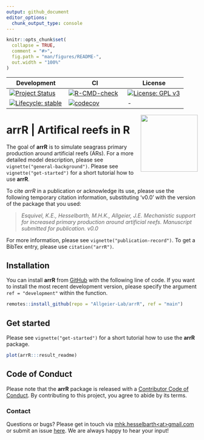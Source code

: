 ```yaml
---
output: github_document
editor_options: 
  chunk_output_type: console
---
```


<!-- README.md is generated from README.Rmd. Please edit that file -->

```r
knitr::opts_chunk$set(
  collapse = TRUE,
  comment = "#>",
  fig.path = "man/figures/README-",
  out.width = "100%"
)
```

<!-- badges: start -->

| Development | CI | License |
|---|---|---|
| [![Project Status](https://www.repostatus.org/badges/latest/active.svg)](https://www.repostatus.org/#active) | [![R-CMD-check](https://github.com/Allgeier-Lab/arrR/actions/workflows/R-CMD-check.yaml/badge.svg)](https://github.com/Allgeier-Lab/arrR/actions/workflows/R-CMD-check.yaml) | [![License: GPL v3](https://img.shields.io/badge/License-GPLv3-blue.svg)](https://www.gnu.org/licenses/gpl-3.0) |
| [![Lifecycle: stable](https://img.shields.io/badge/lifecycle-stable-brightgreen.svg)](https://www.tidyverse.org/lifecycle/#stable) | [![codecov](https://codecov.io/gh/Allgeier-Lab/arrR/branch/development/graph/badge.svg?token=Jx7R1vWP3s)](https://codecov.io/gh/Allgeier-Lab/arrR) | - |

<!-- badges: end -->

<a href='https://allgeier-lab.github.io/arrR/'><img src='man/figures/logo.png' align="right" width="150" /></a>

# **arrR** | **Ar**tifical **r**eefs in **R**

The goal of **arrR** is to simulate seagrass primary production around artificial reefs (ARs). For a more detailed model description, please see `vignette("general-background")`. Please see `vignette("get-started")` for a short tutorial how to use **arrR**.

To cite *arrR* in a publication or acknowledge its use, please use the following temporary citation
information, substituting 'v0.0' with the version of the package that you used:

> *Esquivel, K.E., Hesselbarth, M.H.K., Allgeier, J.E. Mechanistic support for increased primary production around artificial reefs. Manuscript submitted for publication. v0.0*

For more information, please see `vignette("publication-record")`. To get a BibTex entry, please use `citation("arrR")`.

## Installation

You can install **arrR** from [GitHub](https://github.com/Allgeier-Lab/arrR) with the following line of code. If you want to install the most recent development version, please specify the argument `ref = "development"` within the function.

```r
remotes::install_github(repo = "Allgeier-Lab/arrR", ref = "main")
```

## Get started

Please see `vignette("get-started")` for a short tutorial how to use the **arrR** package.

```r
plot(arrR:::result_readme)
```

## Code of Conduct

Please note that the **arrR** package is released with a [Contributor Code of Conduct](https://contributor-covenant.org/version/2/0/CODE_OF_CONDUCT.html). By contributing to this project, you agree to abide by its terms.

### Contact

Questions or bugs? Please get in touch via [mhk.hesselbarth\<at\>gmail.com](mailto:mhk.hesselbarth@gmail.com) or submit an issue [here](https://github.com/Allgeier-Lab/arrR/issues). We are always happy to hear your input!
